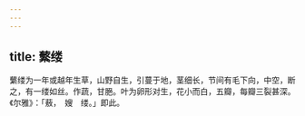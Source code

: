 ```yaml
---
---
---
```

title: 蘩缕
---



蘩缕为一年或越年生草，山野自生，引蔓于地，茎细长，节间有毛下向，中空，断之，有一缕如丝。作蔬，甘脃。叶为卵形对生，花小而白，五瓣，每瓣三裂甚深。《尔雅》：「蔜，　嫂　缕。」即此。